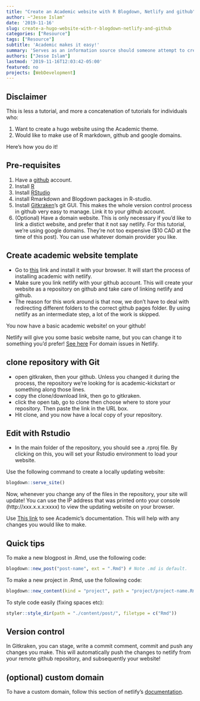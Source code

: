 ```yaml
---
title: "Create an Academic website with R Blogdown, Netlify and github"
author: ~"Jesse Islam"
date: '2019-11-16'
slug: create-a-hugo-website-with-r-blogdown-netlify-and-github
categories: ["Resource"]
tags: ["Resource"]
subtitle: 'Academic makes it easy!'
summary: 'Serves as an information source should someone attempt to create another website in a similar fashion.'
authors: ["Jesse Islam"]
lastmod: '2019-11-16T12:03:42-05:00'
featured: no
projects: [WebDevelopment]
---
```

## Disclaimer

This is less a tutorial, and more a concatenation of tutorials for individuals who:

1. Want to create a hugo website using the Academic theme.
2. Would like to make use of R markdown, github and google domains.

Here's how you do it! 



## Pre-requisites

1. Have a [github](www.github.com) account.
2. Install [R](https://www.r-project.org/)
3. Install [RStudio](https://rstudio.com/)
4. install Rmarkdown and Blogdown packages in R-studio.
5. Install [Gitkraken](https://www.gitkraken.com/)'s git GUI. This makes the whole version control process in github very easy to manage. Link it to your github account.
6. (Optional) Have a domain website. This is only necessary if you'd like to link a distict website, and prefer that it not say netlify. For this tutorial, we're using google domains. They're not too expensive ($10 CAD at the time of this post). You can use whatever domain provider you like.


## Create academic website template

- Go to [this](https://sourcethemes.com/academic/docs/install/#install-with-web-browser) link and install it with your browser. It will start the process of installing academic with netlify.
- Make sure you link netlify with your github account. This will create your website as a repository on github and take care of linking netlify and github. 
- The reason for this work around is that now, we don't have to deal with redirecting different folders to the correct github pages folder. By using netlify as an intermediate step, a lot of the work is skipped.

You now have a basic academic website! on your github!

Netlify will give you some basic website name, but you can change it to something you'd prefer! [See here](https://docs.netlify.com/domains-https/custom-domains/#definitions) For domain issues in Netlify.

## clone repository with Git

- open gitkraken, then your github. Unless you changed it during the process, the repository we're looking for is academic-kickstart or something along those lines.
- copy the clone/download link, then go to gitkraken. 
- click the open tab, go to clone then choose where to store your repository. Then paste the link in the URL box.
-  Hit clone, and you now have a local copy of your repository.

## Edit with Rstudio
- In the main folder of the repository, you should see a .rproj file. By clicking on this, you will set your Rstudio environment to load your website. 

Use the following command to create a locally updating website:
```r
blogdown::serve_site()
```
Now, whenever you change any of the files in the repository, your site will update! You can use the IP address that was printed onto your console (http://xxx.x.x.x:xxxx) to view the updating website on your browser.

Use [This link](https://sourcethemes.com/academic/docs/install/) to see Academic's documentation. This will help with any changes you would like to make.

## Quick tips

To make a new blogpost in .Rmd, use the following code:

```r
blogdown::new_post("post-name", ext = ".Rmd") # Note .md is default.
```

To make a new project in .Rmd, use the following code:

```r
blogdown::new_content(kind = "project", path = "project/project-name.Rmd")
```

To style code easily (fixing spaces etc):

```r
styler::style_dir(path = "./content/post/", filetype = c("Rmd"))
```

## Version control

In Gitkraken, you can stage, write a commit comment, commit and push any changes you make. This will automatically push the changes to netlify from your remote github repository, and subsequently your website!

## (optional) custom domain
To have a custom domain, follow this section of netlify's [documentation](https://docs.netlify.com/domains-https/custom-domains/#definitions).
